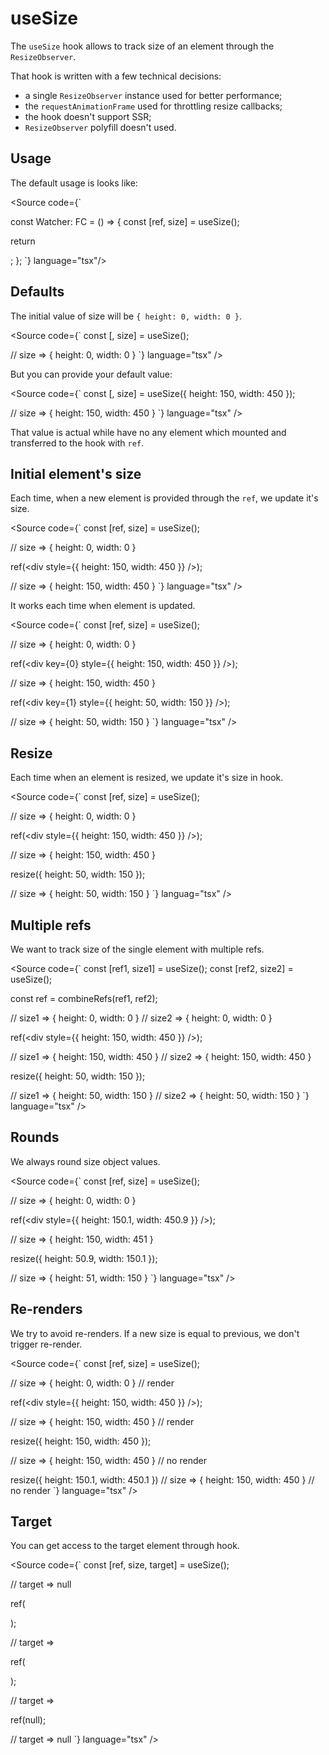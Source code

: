 
<Meta title="Docs" />

# useSize

The `useSize` hook allows to track size of an element through the `ResizeObserver`.

That hook is written with a few technical decisions:

  - a single `ResizeObserver` instance used for better performance;
  - the `requestAnimationFrame` used for throttling resize callbacks;
  - the hook doesn't support SSR;
  - `ResizeObserver` polyfill doesn't used.

## Usage

The default usage is looks like:

<Source code={`

const Watcher: FC = () => {
  const [ref, size] = useSize();

  return <div ref={ref} />;
};
`} language="tsx"/>

## Defaults

The initial value of size will be `{ height: 0, width: 0 }`.

<Source code={`
const [, size] = useSize();

// size => { height: 0, width: 0 }
`} language="tsx" />

But you can provide your default value:

<Source code={`
const [, size] = useSize({ height: 150, width: 450 });

// size => { height: 150, width: 450 }
`} language="tsx" />

That value is actual while have no any element which mounted and transferred to the hook with `ref`.

## Initial element's size

Each time, when a new element is provided through the `ref`, we update it's size.

<Source code={`
const [ref, size] = useSize();

// size => { height: 0, width: 0 }

ref(<div style={{ height: 150, width: 450 }} />);

// size => { height: 150, width: 450 }
`} language="tsx" />

It works each time when element is updated.

<Source code={`
const [ref, size] = useSize();

// size => { height: 0, width: 0 }

ref(<div key={0} style={{ height: 150, width: 450 }} />);

// size => { height: 150, width: 450 }

ref(<div key={1} style={{ height: 50, width: 150 }} />);

// size => { height: 50, width: 150 }
`} language="tsx" />

## Resize

Each time when an element is resized, we update it's size in hook.

<Source code={`
const [ref, size] = useSize();

// size => { height: 0, width: 0 }

ref(<div style={{ height: 150, width: 450 }} />);

// size => { height: 150, width: 450 }

resize({ height: 50, width: 150 });

// size => { height: 50, width: 150 }
`} languag="tsx" />

## Multiple refs

We want to track size of the single element with multiple refs.

<Source code={`
const [ref1, size1] = useSize();
const [ref2, size2] = useSize();

const ref = combineRefs(ref1, ref2);

// size1 => { height: 0, width: 0 }
// size2 => { height: 0, width: 0 }

ref(<div style={{ height: 150, width: 450 }} />);

// size1 => { height: 150, width: 450 }
// size2 => { height: 150, width: 450 }

resize({ height: 50, width: 150 });

// size1 => { height: 50, width: 150 }
// size2 => { height: 50, width: 150 }
`} language="tsx" />

## Rounds

We always round size object values.

<Source code={`
const [ref, size] = useSize();

// size => { height: 0, width: 0 }

ref(<div style={{ height: 150.1, width: 450.9 }} />);

// size => { height: 150, width: 451 }

resize({ height: 50.9, width: 150.1 });

// size => { height: 51, width: 150 }
`} language="tsx" />

## Re-renders

We try to avoid re-renders. If a new size is equal to previous, we don't trigger re-render.

<Source code={`
const [ref, size] = useSize();

// size => { height: 0, width: 0 }
// render

ref(<div style={{ height: 150, width: 450 }} />);

// size => { height: 150, width: 450 }
// render

resize({ height: 150, width: 450 });

// size => { height: 150, width: 450 }
// no render

resize({ height: 150.1, width: 450.1 })
// size => { height: 150, width: 450 }
// no render
`} language="tsx" />

## Target

You can get access to the target element through hook.

<Source code={`
const [ref, size, target] = useSize();

// target => null

ref(<div id="target-1" />);

// target => <div id="target-1" />

ref(<div id="target-2" />);

// target => <div id="target-2" />

ref(null);

// target => null
`} language="tsx" />
